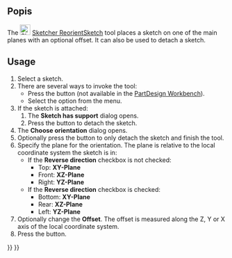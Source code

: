 <languages/>

{{Docnav
|[[Sketcher_MapSketch|Attach sketch]]
|[[Sketcher_ValidateSketch|Validate sketch]]
|[[Sketcher_Workbench|Sketcher]]
|IconL=Sketcher_MapSketch.svg‎
|IconR=Sketcher_ValidateSketch.svg
|IconC=Workbench_Sketcher.svg
}}

<div class="mw-translate-fuzzy">
{{GuiCommand/cs
|Name=Sketcher Reorient
|Name/cs=Skicář Změna orientace
|Empty=1
|Workbenches=[[Sketcher Workbench/cs|Skicář]], [[PartDesign Workbench/cs|Návrh dílu]]
|MenuLocation=Návrh dílu → Změna orientace náčrtu
|SeeAlso=[[Sketcher_MapSketch/cs|Vyznač náčrt]], [[Sketcher_NewSketch/cs|Nový náčrt]]
}}
</div>

<span id="Description"></span>
==Popis==

The [[Image:Sketcher_ReorientSketch.svg|24px]] [[Sketcher_ReorientSketch|Sketcher ReorientSketch]] tool places a sketch on one of the main planes with an optional offset. It can also be used to detach a sketch.

==Usage==

# Select a sketch.
# There are several ways to invoke the tool:
#* Press the {{Button|[[Image:Sketcher_ReorientSketch.svg|16px]] [[Sketcher_ReorientSketch|Reorient sketch]]}} button (not available in the [[PartDesign_Workbench|PartDesign Workbench]]).
#* Select the {{MenuCommand|Sketch → [[Image:Sketcher_ReorientSketch.svg|16px]] Reorient sketch}} option from the menu.
# If the sketch is attached:
## The '''Sketch has support''' dialog opens.
## Press the {{Button|Yes}} button to detach the sketch.
# The '''Choose orientation''' dialog opens.
# Optionally press the {{Button|Cancel}} button to only detach the sketch and finish the tool.
# Specify the plane for the orientation. The plane is relative to the local coordinate system the sketch is in:
#* If the '''Reverse direction''' checkbox is not checked:
#** Top: '''XY-Plane'''
#** Front: '''XZ-Plane'''
#** Right: '''YZ-Plane'''
#* If the '''Reverse direction''' checkbox is checked:
#** Bottom: '''XY-Plane'''
#** Rear: '''XZ-Plane'''
#** Left: '''YZ-Plane'''
# Optionally change the '''Offset'''. The offset is measured along the Z, Y or X axis of the local coordinate system.
# Press the {{Button|OK}} button.


{{Docnav
|[[Sketcher_MapSketch|Attach sketch]]
|[[Sketcher_ValidateSketch|Validate sketch]]
|[[Sketcher_Workbench|Sketcher]]
|IconL=Sketcher_MapSketch.svg
|IconR=Sketcher_ValidateSketch.svg
|IconC=Workbench_Sketcher.svg
}}

{{Sketcher Tools navi{{#translation:}}}}
{{Userdocnavi{{#translation:}}}}